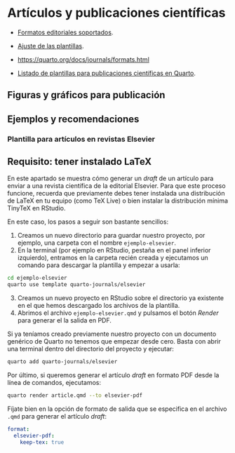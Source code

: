 # Artículos y publicaciones científicas {#sec-scientfic-articles}

- [Formatos editoriales soportados](https://quarto.org/docs/journals/).
- [Ajuste de las plantillas](https://quarto.org/docs/journals/templates.html).

- <https://quarto.org/docs/journals/formats.html>

- [Listado de plantillas para publicaciones científicas en Quarto](https://github.com/quarto-journals).


## Figuras y gráficos para publicación


## Ejemplos y recomendaciones

### Plantilla para artículos en revistas Elsevier

::: {.callout-warning}
## Requisito: tener instalado LaTeX

En este apartado se muestra cómo generar un *draft* de un artículo para enviar a una
revista científica de la editorial Elsevier. Para que este proceso funcione, recuerda
que previamente debes tener instalada una distribución de LaTeX en tu equipo (como
TeX Live) o bien instalar la distribución mínima TinyTeX en RStudio.
:::

En este caso, los pasos a seguir son bastante sencillos:

1. Creamos un nuevo directorio para guardar nuestro proyecto, por ejemplo, una carpeta
con el nombre `ejemplo-elsevier`.
2. En la terminal (por ejemplo en RStudio, pestaña en el panel inferior izquierdo), 
entramos en la carpeta recién creada y ejecutamos un comando para descargar la plantilla
y empezar a usarla:

``` .bash
cd ejemplo-elsevier
quarto use template quarto-journals/elsevier
```

3. Creamos un nuevo proyecto en RStudio sobre el directorio ya existente en el que hemos
descargado los archivos de la plantilla.
4. Abrimos el archivo `ejemplo-elsevier.qmd` y pulsamos el botón *Render* para generar el
la salida en PDF.

Si ya teníamos creado previamente nuestro proyecto con un documento genérico de Quarto no
tenemos que empezar desde cero. Basta con abrir una terminal dentro del directorio del proyecto
y ejecutar:

``` .bash
quarto add quarto-journals/elsevier
```

Por último, si queremos generar el artículo *draft* en formato PDF desde la línea de comandos,
ejecutamos:

``` .bash
quarto render article.qmd --to elsevier-pdf
```

Fíjate bien en la opción de formato de salida que se especifica en el archivo `.qmd` para
generar el artículo *draft*:

```.yaml
format:
  elsevier-pdf:
    keep-tex: true
```